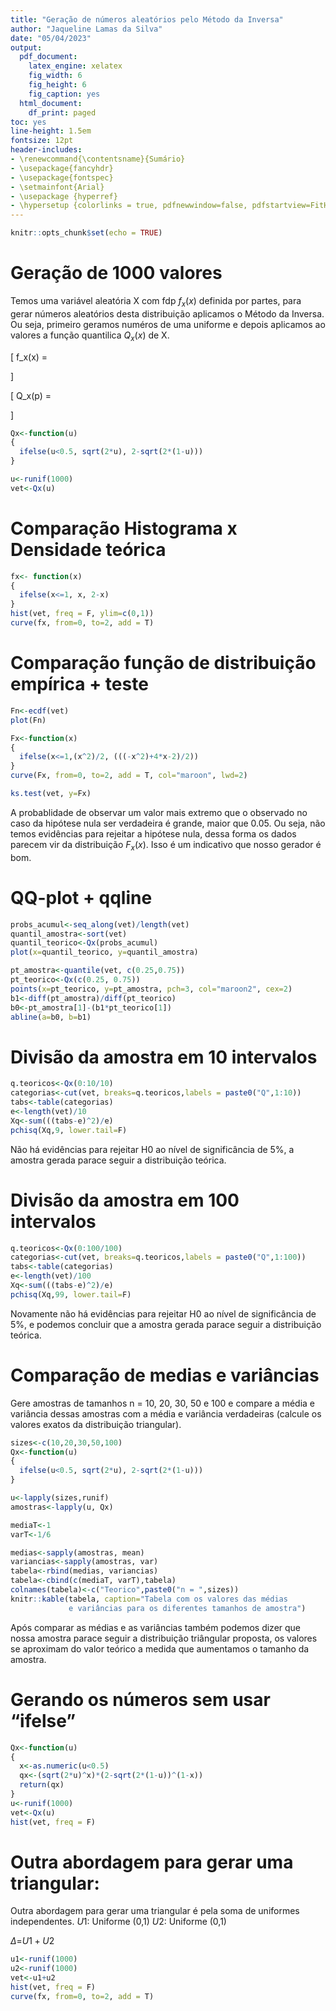 ```yaml
---
title: "Geração de números aleatórios pelo Método da Inversa"
author: "Jaqueline Lamas da Silva"
date: "05/04/2023"
output:
  pdf_document:
    latex_engine: xelatex
    fig_width: 6
    fig_height: 6
    fig_caption: yes
  html_document:
    df_print: paged
toc: yes
line-height: 1.5em
fontsize: 12pt
header-includes:
- \renewcommand{\contentsname}{Sumário}
- \usepackage{fancyhdr}
- \usepackage{fontspec}
- \setmainfont{Arial}
- \usepackage {hyperref}
- \hypersetup {colorlinks = true, pdfnewwindow=false, pdfstartview=FitH}
---
```

\addtolength{\headheight}{2cm}
\lhead{\includegraphics[height=1.5cm]{../../template_pdf_rmd/logo.png}}
\renewcommand{\headrulewidth}{1pt}


\pagestyle{fancyplain}
\renewcommand{\footrulewidth}{0pt}
```r
knitr::opts_chunk$set(echo = TRUE)
```

\newpage

# Geração de 1000 valores

Temos uma variável aleatória X com fdp $f_x(x)$ definida por partes, para gerar números aleatórios desta distribuição aplicamos o Método da Inversa. Ou seja, primeiro geramos numéros de uma uniforme e depois aplicamos ao valores a função quantilica $Q_x(x)$ de X.

\[
f_x(x) = 
\begin{cases}
x & \text{se } 0 \leq x < 1 \\
-x + 2 & \text{se } 1 \leq x \leq2
\end{cases}
\]



\[
Q_x(p) = 
\begin{cases}
\sqrt{2p} & \text{se } 0 \leq p < 1/2 \\
2 - \sqrt{2(1-p)} & \text{se } 1/2 \leq p \leq 1
\end{cases}
\]


```r
Qx<-function(u)
{
  ifelse(u<0.5, sqrt(2*u), 2-sqrt(2*(1-u)))
}

u<-runif(1000)
vet<-Qx(u)

```

\newpage

# Comparação Histograma x Densidade teórica

```r
fx<- function(x)
{
  ifelse(x<=1, x, 2-x)
}
hist(vet, freq = F, ylim=c(0,1))
curve(fx, from=0, to=2, add = T)
```

\newpage

# Comparação função de distribuição empírica + teste

```r
Fn<-ecdf(vet)
plot(Fn)

Fx<-function(x)
{
  ifelse(x<=1,(x^2)/2, (((-x^2)+4*x-2)/2))
}
curve(Fx, from=0, to=2, add = T, col="maroon", lwd=2)

ks.test(vet, y=Fx)
```
A probablidade de observar um valor mais extremo que o observado no caso da hipótese nula ser verdadeira é grande, maior que 0.05. Ou seja, não temos evidências para rejeitar a hipótese nula, dessa forma os dados parecem vir da distribuição $F_x(x)$.
Isso é um indicativo que nosso gerador é bom.

\newpage

# QQ-plot + qqline

```r
probs_acumul<-seq_along(vet)/length(vet)
quantil_amostra<-sort(vet)
quantil_teorico<-Qx(probs_acumul)
plot(x=quantil_teorico, y=quantil_amostra)

pt_amostra<-quantile(vet, c(0.25,0.75))
pt_teorico<-Qx(c(0.25, 0.75))
points(x=pt_teorico, y=pt_amostra, pch=3, col="maroon2", cex=2)
b1<-diff(pt_amostra)/diff(pt_teorico)
b0<-pt_amostra[1]-(b1*pt_teorico[1])
abline(a=b0, b=b1)
```

\newpage

# Divisão da amostra em 10 intervalos

```r
q.teoricos<-Qx(0:10/10)
categorias<-cut(vet, breaks=q.teoricos,labels = paste0("Q",1:10))
tabs<-table(categorias)
e<-length(vet)/10
Xq<-sum(((tabs-e)^2)/e)
pchisq(Xq,9, lower.tail=F)
```
Não há evidências para rejeitar H0 ao nível de significância de 5%, a amostra gerada parace seguir a distribuição teórica.


\newpage


# Divisão da amostra em 100 intervalos

```r
q.teoricos<-Qx(0:100/100)
categorias<-cut(vet, breaks=q.teoricos,labels = paste0("Q",1:100))
tabs<-table(categorias)
e<-length(vet)/100
Xq<-sum(((tabs-e)^2)/e)
pchisq(Xq,99, lower.tail=F)
```
Novamente não há evidências para rejeitar H0 ao nível de significância de 5%, e podemos concluir que a amostra gerada parace seguir a distribuição teórica.

\newpage

# Comparação de medias e variâncias
Gere amostras de tamanhos n = 10, 20, 30, 50 e 100 e compare a média e variância dessas amostras com a média e variância verdadeiras (calcule os valores exatos da distribuição triangular).
```r
sizes<-c(10,20,30,50,100)
Qx<-function(u)
{
  ifelse(u<0.5, sqrt(2*u), 2-sqrt(2*(1-u)))
}

u<-lapply(sizes,runif)
amostras<-lapply(u, Qx)

mediaT<-1
varT<-1/6

medias<-sapply(amostras, mean)
variancias<-sapply(amostras, var)
tabela<-rbind(medias, variancias)
tabela<-cbind(c(mediaT, varT),tabela)
colnames(tabela)<-c("Teorico",paste0("n = ",sizes))
knitr::kable(tabela, caption="Tabela com os valores das médias 
             e variâncias para os diferentes tamanhos de amostra")
```
Após comparar as médias e as variâncias também podemos dizer que nossa amostra parace seguir a distribuição triângular proposta, os valores se aproximam do valor teórico a medida que aumentamos o tamanho da amostra.

\newpage


# Gerando os números sem usar "ifelse"
```r
Qx<-function(u)
{
  x<-as.numeric(u<0.5)
  qx<-(sqrt(2*u)^x)*(2-sqrt(2*(1-u))^(1-x))
  return(qx)
}
u<-runif(1000)
vet<-Qx(u)
hist(vet, freq = F)
```

\newpage

# Outra abordagem para gerar uma triangular:
Outra abordagem para gerar uma triangular é pela soma de uniformes independentes.
$U1$: Uniforme (0,1)
$U2$: Uniforme (0,1)

$\Delta$=$U1+U2$
```r
u1<-runif(1000)
u2<-runif(1000)
vet<-u1+u2
hist(vet, freq = F)
curve(fx, from=0, to=2, add = T)

```






